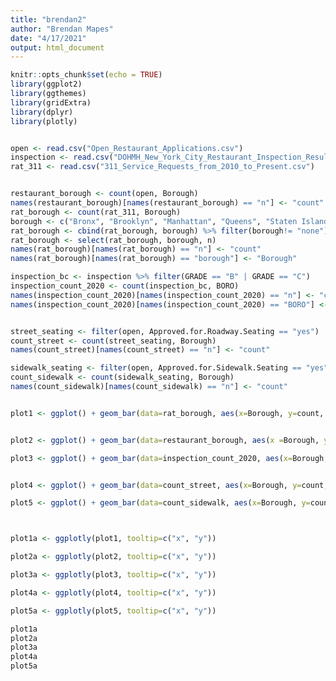 ---
title: "brendan2"
author: "Brendan Mapes"
date: "4/17/2021"
output: html_document
---

```{r setup, include=TRUE}
knitr::opts_chunk$set(echo = TRUE)
library(ggplot2)
library(ggthemes)
library(gridExtra)
library(dplyr)
library(plotly)


open <- read.csv("Open_Restaurant_Applications.csv")
inspection <- read.csv("DOHMH_New_York_City_Restaurant_Inspection_Results.csv")
rat_311 <- read.csv("311_Service_Requests_from_2010_to_Present.csv")


restaurant_borough <- count(open, Borough)
names(restaurant_borough)[names(restaurant_borough) == "n"] <- "count"
rat_borough <- count(rat_311, Borough)
borough <- c("Bronx", "Brooklyn", "Manhattan", "Queens", "Staten Island", "none")
rat_borough <- cbind(rat_borough, borough) %>% filter(borough!= "none")
rat_borough <- select(rat_borough, borough, n)
names(rat_borough)[names(rat_borough) == "n"] <- "count"
names(rat_borough)[names(rat_borough) == "borough"] <- "Borough"

inspection_bc <- inspection %>% filter(GRADE == "B" | GRADE == "C")
inspection_count_2020 <- count(inspection_bc, BORO)
names(inspection_count_2020)[names(inspection_count_2020) == "n"] <- "count"
names(inspection_count_2020)[names(inspection_count_2020) == "BORO"] <- "Borough"


street_seating <- filter(open, Approved.for.Roadway.Seating == "yes")
count_street <- count(street_seating, Borough)
names(count_street)[names(count_street) == "n"] <- "count"

sidewalk_seating <- filter(open, Approved.for.Sidewalk.Seating == "yes")
count_sidewalk <- count(sidewalk_seating, Borough)
names(count_sidewalk)[names(count_sidewalk) == "n"] <- "count"


plot1 <- ggplot() + geom_bar(data=rat_borough, aes(x=Borough, y=count, fill=Borough), stat="identity") + ggtitle("2020 rodent reports") + ylab("Number of 311 calls\n") + xlab("\nBorough") + theme_economist() + theme(axis.title.x=element_text(face="bold"), axis.title.y=element_text(face="bold"), legend.position="none") +  theme(axis.text.x = element_text(angle = 40, vjust=.7)) 


plot2 <- ggplot() + geom_bar(data=restaurant_borough, aes(x =Borough, y= count, fill =Borough), stat="identity") + ggtitle("Outdoor restaurants") + ylab("Applications approved\n") + xlab("\nBorough") + theme_economist() + theme(axis.title.x=element_text(face="bold"), legend.position="none", axis.title.y=element_text(face="bold")) + theme(axis.text.x = element_text(angle = 40, vjust=.7))

plot3 <- ggplot() + geom_bar(data=inspection_count_2020, aes(x=Borough, y=count, fill=Borough), stat="identity") + ggtitle("Restaurants w/ B or C inspection scores") + ylab("Restaurants\n") + xlab("\nBorough") + theme_economist() + theme(axis.title.x=element_text(face="bold"), legend.position="none", axis.title.y=element_text(face="bold")) +  theme(axis.text.x = element_text(angle = 40, vjust=.7))


plot4 <- ggplot() + geom_bar(data=count_street, aes(x=Borough, y=count, fill=Borough), stat="identity") + ggtitle("Street dining") + ylab("Approved restaurants\n") + xlab("\nBorough") + theme_economist() + theme(axis.title.x=element_text(face="bold"), axis.title.y=element_text(face="bold"), legend.position="none") +  theme(axis.text.x = element_text(angle = 40, vjust=.7))

plot5 <- ggplot() + geom_bar(data=count_sidewalk, aes(x=Borough, y=count, fill=Borough), stat="identity") + ggtitle("Sidewalk dining") + ylab("Approved restaurants\n") + xlab("\nBorough") + theme_economist() + theme(axis.title.x=element_text(face="bold"), axis.title.y=element_text(face="bold"), legend.position="none") +  theme(axis.text.x = element_text(angle = 40, vjust=.7))



plot1a <- ggplotly(plot1, tooltip=c("x", "y"))

plot2a <- ggplotly(plot2, tooltip=c("x", "y"))

plot3a <- ggplotly(plot3, tooltip=c("x", "y"))

plot4a <- ggplotly(plot4, tooltip=c("x", "y"))

plot5a <- ggplotly(plot5, tooltip=c("x", "y"))

plot1a
plot2a
plot3a
plot4a
plot5a

```
